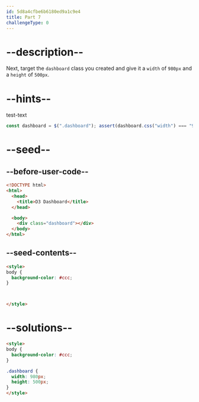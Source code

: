 ```yaml
---
id: 5d8a4cfbe6b6180ed9a1c9e4
title: Part 7
challengeType: 0
---
```


# --description--

Next, target the `dashboard` class you created and give it a `width` of `980px` and a `height` of `500px`.

# --hints--

test-text

```js
const dashboard = $(".dashboard"); assert(dashboard.css("width") === "980px" && dashboard.css("height") === "500px");
```

# --seed--

## --before-user-code--

```html
<!DOCTYPE html>
<html>
  <head>
    <title>D3 Dashboard</title>
  </head>

  <body>
    <div class="dashboard"></div>
  </body>
</html>
```

## --seed-contents--

```html
<style>
body {
  background-color: #ccc;
}



</style>
```

# --solutions--

```html
<style>
body {
  background-color: #ccc;
}

.dashboard {
  width: 980px;
  height: 500px;  
}
</style>
```
